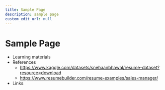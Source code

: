 ```yaml
---
title: Sample Page
description: sample page
custom_edit_url: null
---
```


# Sample Page

- Learning materials
- References
  - https://www.kaggle.com/datasets/snehaanbhawal/resume-dataset?resource=download
  - https://www.resumebuilder.com/resume-examples/sales-manager/
- Links
